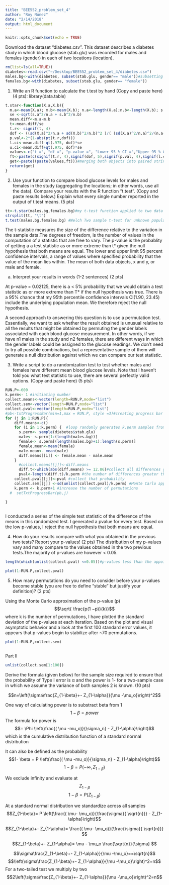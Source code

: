 ```yaml
---
title: "BEE552_problem_set_4"
author: "Roy Nunez"
date: "2/14/2018"
output: html_document
---
```


```r
knitr::opts_chunk$set(echo = TRUE)
```


Download the dataset "diabetes.csv". This dataset describes a diabetes study in which blood glucose (stab.glu) was recorded for males and females (gender) in each of two locations (location).
  
  

```r
rm(list=ls(all=TRUE))
diabetes<-read.csv("~/Desktop/BEE552_problem_set_4/diabetes.csv")
males.bg<-with(diabetes, subset(stab.glu, gender== "male"))#subsetting males and females
females.bg<-with(diabetes, subset(stab.glu, gender== "female"))
```

1) Write an R function to calculate the t.test by hand (Copy and paste here) (4 pts):
library(data.table)

```r

t.star<-function(X.a,X.b){
  m.a<-mean(X.a); m.b<-mean(X.b); n.a<-length(X.a);n.b<-length(X.b); s.a<-sd(X.a); s.b<-sd(X.b)
  se <-sqrt(s.a^2/n.a + s.b^2/n.b)
  mean.diff<-m.a-m.b
  t<-mean.diff/se
  t.r<- signif(t, 4)
  dof <- ((sd(X.a)^2/n.a + sd(X.b)^2/n.b)^2 )/( (sd(X.a)^2/n.a)^2/(n.a-1) + (sd(X.b)^2/n.b)^2/(n.b-1))
  p.val<-2*(1-abs(pt(t.r,dof)))
  l.ci<-mean.diff-qt(.975, dof)*se
  u.ci<-mean.diff+qt(.975, dof)*se
  values<-c("t =", "df =", "p-value =", "Lower 95 % CI =","Upper 95 % CI =" , "mean of x =", "mean of y =")#preparing my string characters
  ft<-paste(c(signif(t.r, 4),signif(dof, 5),signif(p.val, 4),signif(l.ci,5),signif(u.ci,5), m.a,m.b))#preparing my numeric values
  get<-paste((paste(values,ft)))#merging both objects into paired strings
  return(get)
}

```



2.	Use your function to compare blood glucose levels for males and females in the study (aggregating the locations; in other words, use all the data). Compare your results with the R function "t.test". (Copy and paste results below.) Explain what every single number reported in the output of t.test means. (5 pts)
```r
tt<-t.star(males.bg,females.bg)#my t-test function applied to two data objects
strsplit(tt, "\t")
t.test(males.bg,females.bg) #Welch Two sample t-test for unknown population variance
```
The t-statistic measures the size of the difference relative to the variation in the sample data.The degrees of freedom, is the number of values in the computation of a statistic that are free to vary. The p-value is the probablity of getting a a test statistic as or more extreme than t* given the null hypothesis that both means are equal. The lower and upper limit 95 percent confidence intervals, a range of values where specified probability that the value of the mean lies within. The mean of both data objects, x and y, or male and female.

a.	Interpret your results in words (1-2 sentences) (2 pts)

At p-value = 0.02125, there is a < 5% probability that we would obtain a test statistic as or more extreme than T* if the null hypothesis was true. There is a 95% chance that my 95th percentile confidence intervals CI(1.90, 23.45) include the underlying population mean. We therefore reject the null hypothesis.



A second approach to answering this question is to use a permutation test. Essentially, we want to ask whether the result obtained is unusual relative to all the results that might be obtained by permuting the gender labels associated with each blood glucose measurement. In other words, if we have n1 males in the study and n2 females, there are different ways in which the gender labels could be assigned to the glucose readings. We don't need to try all possible combinations, but a representative sample of them will generate a null distribution against which we can compare our test statistic.

3.	Write a script to do a randomization test to test whether males and females have different mean blood glucose levels. Note that I haven't told you what test statistic to use, there are several perfectly valid options. (Copy and paste here) (5 pts):

```r
RUN.P<-600
k.perm<- 1 #initiating number
collect.means<-vector(length=RUN.P,mode="list")
collect.sem<-vector(length=RUN.P,mode="list")
collect.pval<-vector(length=RUN.P,mode="list")
#pb<-txtProgressBar(min=1,max = RUN.P, style =3)#creating progress bar to visualize progress as the machine iterates through this code block
for (j in 1:RUN.P){
    diff.means<-c()
    for (i in 1:k.perm) {  #loop randomly generates k.perm samples from diabetes pool and collects the difference in means
      s.perm<- sample(diabetes$stab.glu) 
      male<- s.perm[1:(length(males.bg))] 
      female<- s.perm[(length(males.bg)+1):length(s.perm)] 
      female.mean<-mean(female)
      male.mean<- mean(male)
      diff.means[[i]] <- female.mean - male.mean
    }
      #collect.means[[j]]<-diff.means
      diff.t<-which(abs(diff.means) >= 12.86)#collect all differences greater than reference mean. because it is a two-tailed I take the absolute value to collect differences from both sides
      pval<-length(diff.t)/k.perm #the number of differences greater than mean divided by number of permutations provides the probability of getting a test statistic as or more extreme than the null hypothesis
    collect.pval[[j]]<-pval #collect that probability
    collect.sem[[j]] <-sd(unlist(collect.pval)/k.perm) #Monte Carlo approximation of the p-value 
    k.perm <- k.perm+1 #increase the number of permutations 
  #  setTxtProgressBar(pb,j)
    
}



```
I conducted a series of the simple test statistic of the difference of the means in this randomized test. I generated a pvalue for every test. Based on the low p-values, I reject the null hypothesis that both means are equal.

4.	How do your results compare with what you obtained in the previous two tests? Report your p-values! (2 pts)
The distribution of my p-values vary and many compare to the values obtained in the two previous tests.The majority of p-values are however < 0.05.

```r
length(which(unlist(collect.pval) <=0.05))#p-values less than the appoited critical value

plot(1:RUN.P,collect.pval)
```

5.	How many permutations do you need to consider before your p-values become stable (you are free to define "stable" but justify your definition)? (2 pts)

Using the Monte Carlo approximation of the p-value (p) $$\sqrt{ \frac{p(1 −p)}{k}}$$ where k is the number of permutations, I have plotted the standard deviation of the p-values at each iteration. Based on the plot and visual asymptotic behavior and a look at the first 100 standard error values, it appears that p-values begin to stabilize after ~70 permutations.
```r
plot(1:RUN.P,collect.sem)
```

```r

```

Part II
```r
unlist(collect.sem[1:100])
```

Derive the formula (given below) for the sample size required to ensure that the probability of Type I error is  α and the power is  1-  for a two-sample case in which we assume the variance of both samples  2 is known. (10 pts)

$$n=\left(\sigma\frac{Z_{1-\beta}+- Z_{1-\alpha}}{\mu -\mu_o}\right)^2$$


One way of calculating power is to substract beta from 1 
$$1- \beta = power$$
The formula for power is 
$$= \Phi \left(\frac{( \mu -mu_o)}{\sigma_n} - Z_{1-\alpha}\right)$$
which is the cumulative distribution function of a standard normal distribution

It can also be defined as the probability 
$$1- \beta = P \left(\frac{( \mu -mu_o)}{\sigma_n} - Z_{1-\alpha}\right)$$
$$1- \beta =P(-	\infty, Z_{1-\beta})$$


We exclude infinity and evaluate at $$Z_{1- \beta}$$
$$1- \beta =P(Z_{1-\beta})$$

At a standard normal distribution we standardize across all samples
$$Z_{1-\beta}= P \left(\frac{( \mu- \mu_o)}{\frac{\sigma}{ \sqrt{n}}} - Z_{1-\alpha}\right)$$

$$Z_{1-\beta}+- Z_{1-\alpha}= \frac{( \mu- \mu_o)}{\frac{\sigma}{ \sqrt{n}}} $$




$$Z_{1-\beta}+- Z_{1-\alpha}= \mu - \mu_o \frac{\sqrt{n}}{\sigma} $$


$$\sigma\frac{Z_{1-\beta}+- Z_{1-\alpha}}{\mu -\mu_o}==\sqrt{n}$$
$$\left(\sigma\frac{Z_{1-\beta}+- Z_{1-\alpha}}{\mu -\mu_o}\right)^2=n$$
For a two-tailed test we multiply by two
$$2\left(\sigma\frac{Z_{1-\beta}+- Z_{1-\alpha}}{\mu -\mu_o}\right)^2=n$$